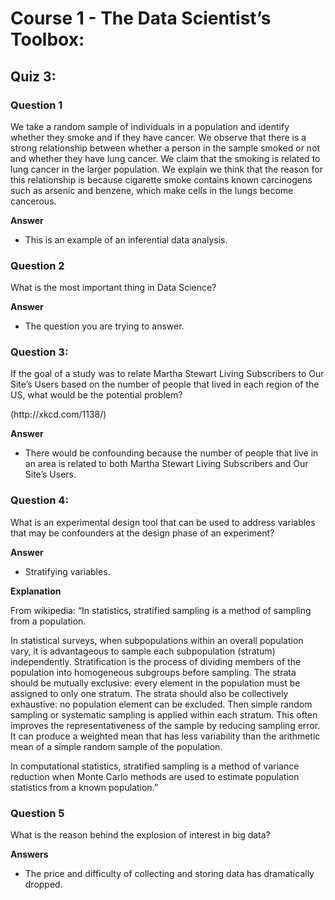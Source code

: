 # Course 1 - The Data Scientist's Toolbox:
## Quiz 3:
### Question 1

We take a random sample of individuals in a population and identify whether they smoke and if they have cancer. We observe that there is a strong relationship between whether a person in the sample smoked or not and whether they have lung cancer. We claim that the smoking is related to lung cancer in the larger population. We explain we think that the reason for this relationship is because cigarette smoke contains known carcinogens such as arsenic and benzene, which make cells in the lungs become cancerous.

**Answer**

- This is an example of an inferential data analysis.

### Question 2

What is the most important thing in Data Science?

**Answer**

- The question you are trying to answer.

### Question 3:

If the goal of a study was to relate Martha Stewart Living Subscribers to Our Site's Users based on the number of people that lived in each region of the US, what would be the potential problem? 

(http://xkcd.com/1138/)

**Answer**

- There would be confounding because the number of people that live in an area is related to both Martha Stewart Living Subscribers and Our Site's Users.

### Question 4:

What is an experimental design tool that can be used to address variables that may be confounders at the design phase of an experiment?

**Answer**

- Stratifying variables.

**Explanation**

From wikipedia:
"In statistics, stratified sampling is a method of sampling from a population.


In statistical surveys, when subpopulations within an overall population vary, it is advantageous to sample each subpopulation (stratum) independently. Stratification is the process of dividing members of the population into homogeneous subgroups before sampling. The strata should be mutually exclusive: every element in the population must be assigned to only one stratum. The strata should also be collectively exhaustive: no population element can be excluded. Then simple random sampling or systematic sampling is applied within each stratum. This often improves the representativeness of the sample by reducing sampling error. It can produce a weighted mean that has less variability than the arithmetic mean of a simple random sample of the population.

In computational statistics, stratified sampling is a method of variance reduction when Monte Carlo methods are used to estimate population statistics from a known population."

### Question 5

What is the reason behind the explosion of interest in big data?

**Answers**

- The price and difficulty of collecting and storing data has dramatically dropped.

